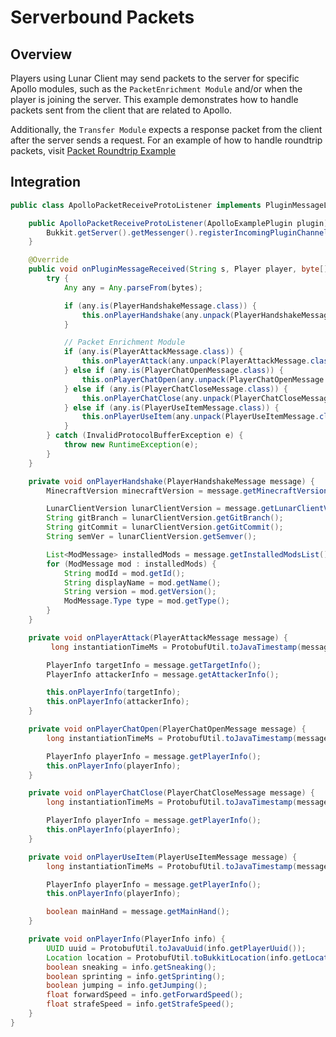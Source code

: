 # Serverbound Packets

## Overview

Players using Lunar Client may send packets to the server for specific Apollo modules, such as the `PacketEnrichment Module` and/or when the player is joining the server. This example demonstrates how to handle packets sent from the client that are related to Apollo.

Additionally, the `Transfer Module` expects a response packet from the client after the server sends a request. For an example of how to handle roundtrip packets, visit [Packet Roundtrip Example](/apollo/developers/lightweight/protobuf/roundtrip-packets)

## Integration

```java
public class ApolloPacketReceiveProtoListener implements PluginMessageListener {

    public ApolloPacketReceiveProtoListener(ApolloExamplePlugin plugin) {
        Bukkit.getServer().getMessenger().registerIncomingPluginChannel(plugin, "lunar:apollo", this);
    }

    @Override
    public void onPluginMessageReceived(String s, Player player, byte[] bytes) {
        try {
            Any any = Any.parseFrom(bytes);

            if (any.is(PlayerHandshakeMessage.class)) {
                this.onPlayerHandshake(any.unpack(PlayerHandshakeMessage.class));
            }

            // Packet Enrichment Module
            if (any.is(PlayerAttackMessage.class)) {
                this.onPlayerAttack(any.unpack(PlayerAttackMessage.class));
            } else if (any.is(PlayerChatOpenMessage.class)) {
                this.onPlayerChatOpen(any.unpack(PlayerChatOpenMessage.class));
            } else if (any.is(PlayerChatCloseMessage.class)) {
                this.onPlayerChatClose(any.unpack(PlayerChatCloseMessage.class));
            } else if (any.is(PlayerUseItemMessage.class)) {
                this.onPlayerUseItem(any.unpack(PlayerUseItemMessage.class));
            }
        } catch (InvalidProtocolBufferException e) {
            throw new RuntimeException(e);
        }
    }

    private void onPlayerHandshake(PlayerHandshakeMessage message) {
        MinecraftVersion minecraftVersion = message.getMinecraftVersion();

        LunarClientVersion lunarClientVersion = message.getLunarClientVersion();
        String gitBranch = lunarClientVersion.getGitBranch();
        String gitCommit = lunarClientVersion.getGitCommit();
        String semVer = lunarClientVersion.getSemver();

        List<ModMessage> installedMods = message.getInstalledModsList();
        for (ModMessage mod : installedMods) {
            String modId = mod.getId();
            String displayName = mod.getName();
            String version = mod.getVersion();
            ModMessage.Type type = mod.getType();
        }
    }

    private void onPlayerAttack(PlayerAttackMessage message) {
         long instantiationTimeMs = ProtobufUtil.toJavaTimestamp(message.getPacketInfo().getInstantiationTime());

        PlayerInfo targetInfo = message.getTargetInfo();
        PlayerInfo attackerInfo = message.getAttackerInfo();

        this.onPlayerInfo(targetInfo);
        this.onPlayerInfo(attackerInfo);
    }

    private void onPlayerChatOpen(PlayerChatOpenMessage message) {
        long instantiationTimeMs = ProtobufUtil.toJavaTimestamp(message.getPacketInfo().getInstantiationTime());

        PlayerInfo playerInfo = message.getPlayerInfo();
        this.onPlayerInfo(playerInfo);
    }

    private void onPlayerChatClose(PlayerChatCloseMessage message) {
        long instantiationTimeMs = ProtobufUtil.toJavaTimestamp(message.getPacketInfo().getInstantiationTime());

        PlayerInfo playerInfo = message.getPlayerInfo();
        this.onPlayerInfo(playerInfo);
    }

    private void onPlayerUseItem(PlayerUseItemMessage message) {
        long instantiationTimeMs = ProtobufUtil.toJavaTimestamp(message.getPacketInfo().getInstantiationTime());

        PlayerInfo playerInfo = message.getPlayerInfo();
        this.onPlayerInfo(playerInfo);

        boolean mainHand = message.getMainHand();
    }

    private void onPlayerInfo(PlayerInfo info) {
        UUID uuid = ProtobufUtil.toJavaUuid(info.getPlayerUuid());
        Location location = ProtobufUtil.toBukkitLocation(info.getLocation());
        boolean sneaking = info.getSneaking();
        boolean sprinting = info.getSprinting();
        boolean jumping = info.getJumping();
        float forwardSpeed = info.getForwardSpeed();
        float strafeSpeed = info.getStrafeSpeed();
    }
}
```
